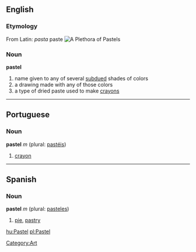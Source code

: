 {{Wikipedia}}
== English ==
=== Etymology ===
From Latin: ''pasta'' paste
[[Image:Pastel.jpg|thumb|A [[Plethora]] of Pastels]]

=== Noun ===
'''pastel'''

# name given to any of several [[subdued]] shades of colors
# a drawing made with any of those colors
# a type of dried paste used to make [[crayon]]s

----

==Portuguese==
===Noun===
'''pastel''' ''m'' (plural: [[pastéis]])

# [[crayon]]

----

==Spanish==
===Noun===
'''pastel''' ''m'' (plural: [[pasteles]])

# [[pie]], [[pastry]]

[[Category:Art]]
[[hu:Pastel]]
[[pl:Pastel]]